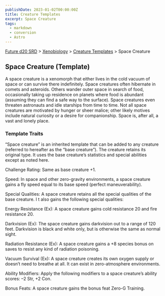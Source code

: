 ```yaml
---
publishDate: 2023-01-02T00:00:00Z
title: Creature Templates
excerpt: Space Creature
tags:
  - markdown
  - conversion
  - Astro
---
```






[Future d20 SRD](/#futureD20) > [Xenobiology](future-d20-srd-xenobiology-index) > [Creature Templates](future-d20-srd-xenobiology-creature-templates-index) > Space Creature




## Space Creature (Template)


A space creature is a xenomorph that either lives in the cold vacuum of space or can survive there indefinitely. Space creatures often hibernate in comets and asteroids. Others wander outer space in search of food, occasionally taking up residence on planets where food is abundant (assuming they can find a safe way to the surface). Space creatures even threaten astronauts and idle starships from time to time. Not all space creatures are motivated by hunger or sheer malice; other likely motives include natural curiosity or a desire for companionship. Space is, after all, a vast and lonely place.


### Template Traits


“Space creature” is an inherited template that can be added to any creature (referred to hereafter as the “base creature”). The creature retains its original type. It uses the base creature’s statistics and special abilities except as noted here.


Challenge Rating: Same as base creature +1.


Speed: In space and other zero-gravity environments, a space creature gains a fly speed equal to its base speed (perfect maneuverability).


Special Qualities: A space creature retains all the special qualities of the base creature. I t also gains the following special qualities:


Energy Resistance (Ex): A space creature gains cold resistance 20 and fire resistance 20.


Darkvision (Ex): The space creature gains darkvision out to a range of 120 feet. Darkvision is black and white only, but is otherwise the same as normal sight.


Radiation Resistance (Ex): A space creature gains a +8 species bonus on saves to resist any kind of radiation poisoning.


Vacuum Survival (Ex): A space creature creates its own oxygen supply or doesn’t need to breathe at all. It can exist in zero-atmosphere environments.


Ability Modifiers: Apply the following modifiers to a space creature’s ability scores: –2 Str, +2 Con.


Bonus Feats: A space creature gains the bonus feat Zero-G Training.



